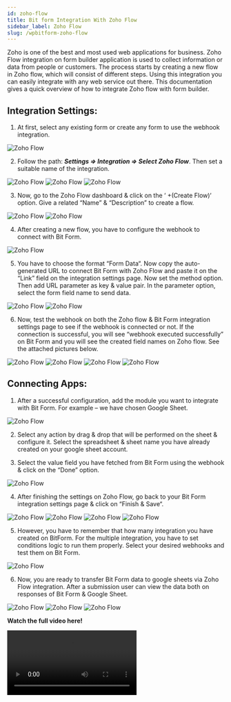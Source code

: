 ```yaml
---
id: zoho-flow
title: Bit form Integration With Zoho Flow 
sidebar_label: Zoho Flow
slug: /wpbitform-zoho-flow
---
```



Zoho is one of the best and most used web applications for business. Zoho Flow integration on form builder application is used to collect information or data from people or customers. The process starts by creating a new flow in Zoho flow, which will consist of different steps. Using this integration you can easily integrate with any web service out there. This documentation gives a quick overview of how to integrate Zoho flow with form builder.

## Integration Settings:  
1. At first, select any existing form or create any form to use the webhook integration.

 <Image src="Zoho Flow/1_Create Form- Bit Form" alt="Zoho Flow" w="1020" h="400" />

2. Follow the path: ***Settings => Integration => Select Zoho Flow***. Then set a suitable name of the integration.

 <Image src="Zoho Flow/2_Integration to Settings- Bit Form" alt="Zoho Flow" w="1020" h="400" />

 <Image src="Zoho Flow/3_Select Zoho Flow-Bit Form" alt="Zoho Flow" w="1020" h="400" />

 <Image src="Zoho Flow/4_Set Integration name -Bit Form" alt="Zoho Flow" w="1020" h="400" />

3. Now, go to the Zoho Flow dashboard & click on the ‘ +(Create Flow)‘ option. Give a related “Name” & “Description” to create a flow.

 <Image src="Zoho Flow/5_Zoho Flow dashboard-Bit Form" alt="Zoho Flow" w="1020" h="400" />

 <Image src="Zoho Flow/6_Set flow name-Bit Form" alt="Zoho Flow" w="1020" h="400" />

4. After creating a new flow, you have to configure the webhook to connect with Bit Form.

 <Image src="Zoho Flow/7_Configure Webhook-Bit Form" alt="Zoho Flow" w="1020" h="400" />

5. You have to choose the format “Form Data“. Now copy the auto-generated URL to connect Bit Form with Zoho Flow and paste it on the “Link” field on the integration settings page. Now set the method option. Then add URL parameter as key & value pair. In the parameter option, select the form field name to send data.

 <Image src="Zoho Flow/8_Copy URL-Bit Form" alt="Zoho Flow" w="1020" h="400" />

 <Image src="Zoho Flow/9_Paste URL & Set parameters-Bit Form" alt="Zoho Flow" w="1020" h="400" />

6. Now, test the webhook on both the Zoho flow & Bit Form integration settings page to see if the webhook is connected or not. If the connection is successful, you will see “webhook executed successfully” on Bit Form and you will see the created field names on Zoho flow. See the attached pictures below.

 <Image src="Zoho Flow/10_Click Next-Bit Form" alt="Zoho Flow" w="1020" h="400" />

 <Image src="Zoho Flow/11_Test -Bit Form" alt="Zoho Flow" w="1020" h="400" />

 <Image src="Zoho Flow/12_Test Webhook-Bit Form" alt="Zoho Flow" w="1020" h="400" />

 <Image src="Zoho Flow/13_Payload-Bit Form" alt="Zoho Flow" w="1020" h="400" />

## Connecting Apps: 
1. After a successful configuration, add the module you want to integrate with Bit Form. For example – we have chosen Google Sheet. 

 <Image src="Zoho Flow/14_Search google sheet & set action-Bit Form" alt="Zoho Flow" w="1020" h="400" /> 

2. Select any action by drag & drop that will be performed on the sheet & configure it. Select the spreadsheet & sheet name you have already created on your google sheet account.  

3. Select the value field you have fetched from Bit Form using the webhook & click on the “Done” option.

 <Image src="Zoho Flow/15_Set Credentials-Bit Form" alt="Zoho Flow" w="1020" h="400" /> 

4. After finishing the settings on Zoho Flow, go back to your Bit Form integration settings page & click on “Finish & Save“.

 <Image src="Zoho Flow/16" alt="Zoho Flow" w="1020" h="400" /> 

 <Image src="Zoho Flow/17_Next-Bit Form" alt="Zoho Flow" w="1020" h="400" /> 

 <Image src="Zoho Flow/18_Finish & Save-Bit Form" alt="Zoho Flow" w="1020" h="400" /> 

 <Image src="Zoho Flow/19_Created integration" alt="Zoho Flow" w="1020" h="400" /> 

5. However, you have to remember that how many integration you have created on BitForm. For the multiple integration, you have to set conditions logic to run them properly. Select your desired webhooks and test them on Bit Form.

 <Image src="Zoho Flow/20_Conditional logic-Bit Form" alt="Zoho Flow" w="1020" h="400" /> 

6. Now, you are ready to transfer Bit Form data to google sheets via Zoho Flow integration. After a submission user can view the data both on responses of Bit Form & Google Sheet.

 <Image src="Zoho Flow/21_Input-Bit Form" alt="Zoho Flow" w="1020" h="400" />

 <Image src="Zoho Flow/22_Responses-Bit Form" alt="Zoho Flow" w="1020" h="400" />

 <Image src="Zoho Flow/23_Google sheet-Bit Form" alt="Zoho Flow" w="1020" h="400" /> 

**Watch the full video here!**

<Video youtube src="lbRiwN7J97Q" />  

 



 

